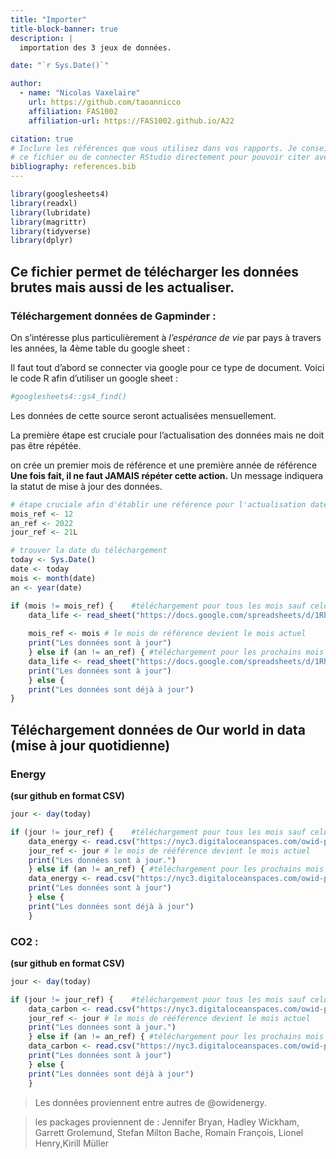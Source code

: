 ```yaml
---
title: "Importer"
title-block-banner: true
description: | 
  importation des 3 jeux de données.

date: "`r Sys.Date()`"

author:
  - name: "Nicolas Vaxelaire"
    url: https://github.com/taoannicco
    affiliation: FAS1002
    affiliation-url: https://FAS1002.github.io/A22

citation: true
# Inclure les références que vous utilisez dans vos rapports. Je conseille Zotero pour construire
# ce fichier ou de connecter RStudio directement pour pouvoir citer avec @nom-de-reference.
bibliography: references.bib
---
```


```r
library(googlesheets4)
library(readxl)
library(lubridate)
library(magrittr)
library(tidyverse)
library(dplyr)
```


## Ce fichier permet de télécharger les données brutes mais aussi de les actualiser.

### Téléchargement données de Gapminder :

On s'intéresse plus particulièrement à *l'espérance de vie* par pays à travers les années, la 4ème table du google sheet :

Il faut tout d'abord se connecter via google pour ce type de document. Voici le code R afin d'utiliser un google sheet : 

```r
#googlesheets4::gs4_find()
```

Les données de cette source seront actualisées mensuellement.

::: callout-important
La première étape est cruciale pour l'actualisation des données mais ne doit pas être répétée.
:::

on crée un premier mois de référence et une première année de référence **Une fois fait, il ne faut JAMAIS répéter cette action.** Un message indiquera la statut de mise à jour des données. 
```r
# étape cruciale afin d'établir une référence pour l'actualisation date du LUNDI 21 DÉCEMBRE 2022
mois_ref <- 12
an_ref <- 2022
jour_ref <- 21L
```

```r
# trouver la date du téléchargement
today <- Sys.Date()
date <- today
mois <- month(date)
an <- year(date)
```

```r
if (mois != mois_ref) {    #téléchargement pour tous les mois sauf celui de référénce
    data_life <- read_sheet("https://docs.google.com/spreadsheets/d/1RheSon1-q4vFc3AGyupVPH6ptEByE-VtnjOCselU0PE/edit#gid=176703676", sheet = 4)
    
    mois_ref <- mois # le mois de référence devient le mois actuel
    print("Les données sont à jour") 
    } else if (an != an_ref) { #téléchargement pour les prochains mois des autres années si jamais mois de référence = mois actuel
    data_life <- read_sheet("https://docs.google.com/spreadsheets/d/1RheSon1-q4vFc3AGyupVPH6ptEByE-VtnjOCselU0PE/edit#gid=176703676", sheet = 4)
    print("Les données sont à jour") 
    } else { 
    print("Les données sont déjà à jour") 
}
```

## Téléchargement données de Our world in data (mise à jour quotidienne)

### Energy

**(sur github en format CSV)**
```r
jour <- day(today)

if (jour != jour_ref) {    #téléchargement pour tous les mois sauf celui de référénce
    data_energy <- read.csv("https://nyc3.digitaloceanspaces.com/owid-public/data/energy/owid-energy-data.csv")
    jour_ref <- jour # le mois de rééférence devient le mois actuel
    print("Les données sont à jour.") 
    } else if (an != an_ref) { #téléchargement pour les prochains mois de décembre
    data_energy <- read.csv("https://nyc3.digitaloceanspaces.com/owid-public/data/energy/owid-energy-data.csv")
    print("Les données sont à jour") 
    } else { 
    print("Les données sont déjà à jour") 
    }

```

### CO2 :

**(sur github en format CSV)**
```r
jour <- day(today)

if (jour != jour_ref) {    #téléchargement pour tous les mois sauf celui de référénce
    data_carbon <- read.csv("https://nyc3.digitaloceanspaces.com/owid-public/data/co2/owid-co2-data.csv")
    jour_ref <- jour # le mois de rééférence devient le mois actuel
    print("Les données sont à jour.") 
    } else if (an != an_ref) { #téléchargement pour les prochains mois de décembre
    data_carbon <- read.csv("https://nyc3.digitaloceanspaces.com/owid-public/data/co2/owid-co2-data.csv")
    print("Les données sont à jour") 
    } else { 
    print("Les données sont déjà à jour") 
    }

```



> Les données proviennent entre autres de @owidenergy.

> les packages proviennent de : Jennifer Bryan, Hadley Wickham, Garrett Grolemund, Stefan Milton Bache, Romain François, Lionel Henry,Kirill Müller 


